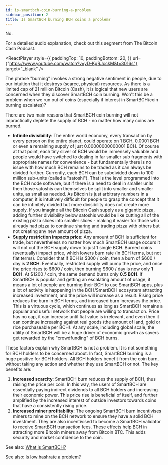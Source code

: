 ```yaml
---
id: is-smartbch-coin-burning-a-problem
sidebar_position: 2
title: Is SmartBCH burning BCH coins a problem?
---
```



No.

For a detailed audio explanation, check out this segment from The Bitcoin Cash Podcast.

<ReactPlayer
  style={{
    paddingTop: 10,
    paddingBottom: 20,
  }}
  url={"https://www.youtube.com/watch?v=yD-KgRJcckM&t=3016s"}
  target="_blank"
/>

The phrase "burning" invokes a strong negative sentiment in people, due to our intuition that it destroys (scarce, physical) resources. As there is a limited cap of 21 million Bitcoin (Cash), it is logical that new users are concerned when they discover SmartBCH coin burning. Won't this be a problem when we run out of coins (especially if interest in SmartBCH/coin burning escalates)?

There are two main reasons that SmartBCH coin burning will not impractically deplete the supply of BCH - no matter how many coins are burned.

- **Infinite divisibility**: The entire world economy, every transaction by every person on the entire planet, could operate on 1 BCH, 0.0001 BCH or even a remaining supply of just 0.00000000000001 BCH. Of course at that point, each tiny sliver of BCH would be immensely valuable and people would have switched to dealing in far smaller sub fragments with appropriate names for convenience - but fundamentally there is no issue with how much BCH remains to be traded as it can always be divided further. Currently, each BCH can be subdivided down to 100 million sub-units (called a "satoshi"). That is the level programmed into the BCH node software, but if there is a need to deal in smaller units then those satoshis can themselves be split into smaller and smaller units, as small as needed. As Bitcoin is just arbitrary numbers in a computer, it is intuitively difficult for people to grasp the concept that it can be infinitely divided but more divisibility does not create more supply. If you imagine all the Bitcoin Cash supply as a gigantic pizza, adding further divisibility below satoshis would be like cutting all of the existing pizza slices into smaller slices - making it easier for those who already had pizza to continue sharing and trading pizza with others but not creating any new amount of pizza.
- **Supply restriction impacts price**: Any amount of BCH is sufficient for trade, but nevertheless no matter how much SmartBCH usage occurs it will not cut the BCH supply down to just 1 single BCH. Burned coins (eventually) impact price, which lowers burn rate (in BCH terms, but not fiat terms). Consider that if BCH is $300 / coin, then a burn of $600 / day is **2 BCH**. Eventually, restricted supply will pump the price, and once the price rises to $600 / coin, then burning $600 / day is now only **1 BCH**. At $1200 / coin, the same demand burns only **0.5 BCH**. If SmartBCH is popular and getting an escalating amount of usage, it means a lot of people are burning their BCH to use SmartBCH apps, plus a lot of activity is happening in the BCH/SmartBCH ecosystem attracting increased investment, and the price will increase as a result. Rising price reduces the burn in BCH terms, and increased burn increases the price. This is a virtuous cycle, which continues as long as SmartBCH remains a popular and useful network that people are willing to transact on. Price has no cap, it can increase until fiat value is irrelevant, and even then it can continue increasing against real goods (the amount of land, gold or rice purchaseable per BCH). At any scale, including global scale, the utility of SmartBCH will be a huge driver of economic growth as savers get rewarded by the "crowdfunding" of BCH burns.

These factors explain why SmartBCH is not a problem. It is not something for BCH holders to be concerned about. In fact, SmartBCH burning is a huge positive for BCH holders. All BCH holders benefit from the coin burn, without taking any action and whether they use SmartBCH or not. The key benefits are:

1. **Increased scarcity**: SmartBCH burn reduces the supply of BCH, thus raising the price per coin. In this way, the users of SmartBCH are essentially paying indirect dividends to all BCH holders and increasing their economic power. This price rise is beneficial of itself, and further amplified by the increased interest of outside investors towards coins that have a consistently rising price.
2. **Increased miner profitability**: The ongoing SmartBCH burn incentivises miners to mine on the BCH network to ensure they have a solid BCH investment. They are also incentivised to become a SmartBCH validator to receive SmartBCH transaction fees. These effects help BCH in attracting more Bitcoin miners away from Bitcoin BTC. This adds security and market confidence to the coin.

See also: [What is SmartBCH?](/faqs/SmartBCH/what-is-smart-bch)

See also: [Is low hashrate a problem?](/faqs/BCH-vs-BTC/is-low-hashrate-a-problem)

